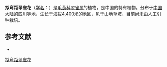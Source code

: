 {{Speciesbox
| name = 拟弯距翠雀花
| status = 
| status_system = 
| image =
| genus = Delphinium
| species = pseudocampylocentrum
| authority = W. T. Wang
}}

'''拟弯距翠雀花'''（[[学名|学名]]：{{lang|la|''Delphinium pseudocampylocentrum''}}）是[[毛茛科|毛茛科]][[翠雀属|翠雀属]]的植物，是中国的特有植物。分布于[[中国大陆|中国大陆]]的[[四川|四川]]等地，生长于海拔4,400米的地区，见于山地草坡，目前尚未由人工引种栽培。

== 参考文献 ==
<div class="references-small">
* {{cite web| url =http://www.bioinfo.cn/db05/KmzwSpecies.php?action=view&id=18468| title =拟弯距翠雀花| work =《中国高等植物数据库全库》| publisher =中国科学院微生物研究所| author =昆明植物研究所| accessdate =2009-02-25| deadurl =yes| archiveurl =https://web.archive.org/web/20160305035201/http://www.bioinfo.cn/db05/KmzwSpecies.php?action=view&id=18468| archivedate =2016-03-05}}
</div>
{{Taxonbar|from=Q11077415}}

[[Category:翠雀属|拟弯距翠雀花]]


{{植物小作品}}